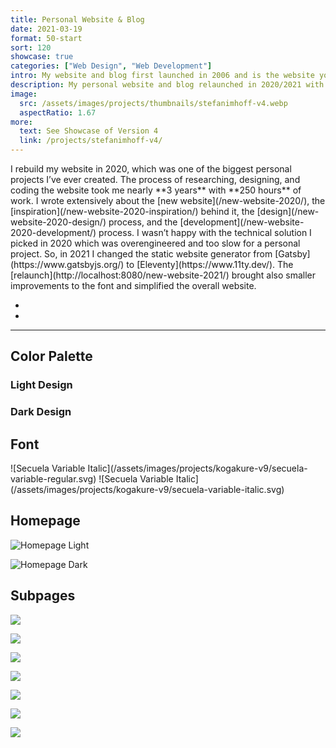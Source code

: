 ```yaml
---
title: Personal Website & Blog
date: 2021-03-19
format: 50-start
sort: 120
showcase: true
categories: ["Web Design", "Web Development"]
intro: My website and blog first launched in 2006 and is the website you’re looking at. The current design is the 5th iteration.
description: My personal website and blog relaunched in 2020/2021 with Eleventy.
image:
  src: /assets/images/projects/thumbnails/stefanimhoff-v4.webp
  aspectRatio: 1.67
more:
  text: See Showcase of Version 4
  link: /projects/stefanimhoff-v4/
---
```


<ProjectIntro>
I rebuild my website in 2020, which was one of the biggest personal projects I’ve ever created. The process of researching, designing, and coding the website took me nearly **3 years** with **250 hours** of work. I wrote extensively about the [new website](/new-website-2020/), the [inspiration](/new-website-2020-inspiration/) behind it, the [design](/new-website-2020-design/) process, and the [development](/new-website-2020-development/) process. I wasn’t happy with the technical solution I picked in 2020 which was overengineered and too slow for a personal project. So, in 2021 I changed the static website generator from [Gatsby](https://www.gatsbyjs.org/) to [Eleventy](https://www.11ty.dev/). The [relaunch](http://localhost:8080/new-website-2021/) brought also smaller improvements to the font and simplified the overall website.

- <MoreLink
    href="https://github.com/kogakure/website-gatsby-stefanimhoff.de/"
    text="Source Code Gatsby"
  />
- <MoreLink href="https://github.com/kogakure/website-11ty-stefanimhoff.de/" text="Source Code Eleventy" />
</ProjectIntro>

---

## Color Palette

### Light Design

<ColorStack>
  <ColorSwatch color="#E7E6E4" title="Light Background" />
  <ColorSwatch color="#0E0D0C" title="Light Foreground" />
  <ColorSwatch color="#E60510" title="Accent" />
</ColorStack>

### Dark Design

<ColorStack>
  <ColorSwatch color="#1B1A18" title="Light Background" />
  <ColorSwatch color="#E7E6E4" title="Light Foreground" />
  <ColorSwatch color="#E60510" title="Accent" />
</ColorStack>

## Font

<DisplayBox>
  ![Secuela Variable Italic](/assets/images/projects/kogakure-v9/secuela-variable-regular.svg)
</DisplayBox>

<DisplayBox>
  ![Secuela Variable Italic](/assets/images/projects/kogakure-v9/secuela-variable-italic.svg)
</DisplayBox>

## Homepage

![Homepage Light](/assets/images/projects/stefanimhoff-v4/stefanimhoff-v4-homepage.webp)

![Homepage Dark](/assets/images/projects/stefanimhoff-v4/stefanimhoff-v4-homepage-dark.webp)

## Subpages

![](/assets/images/projects/stefanimhoff-v4/stefanimhoff-v4-about.webp)

<div class="projects-detail-medium">

![](/assets/images/projects/stefanimhoff-v4/stefanimhoff-v4-journal.webp)

![](/assets/images/projects/stefanimhoff-v4/stefanimhoff-v4-essay.webp)

</div>

![](/assets/images/projects/stefanimhoff-v4/stefanimhoff-v4-haiku.webp)

![](/assets/images/projects/stefanimhoff-v4/stefanimhoff-v4-haiku-detail.webp)

<div class="projects-detail-medium">

![](/assets/images/projects/stefanimhoff-v4/stefanimhoff-v4-sketchnotes.webp)

![](/assets/images/projects/stefanimhoff-v4/stefanimhoff-v4-colors-of-japan.webp)

</div>
